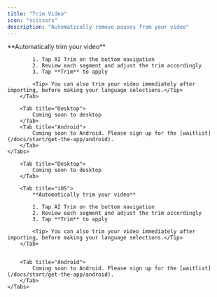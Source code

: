 ```yaml
---
title: "Trim Video"
icon: "scissors"
description: "Automatically remove pauses from your video"
---
```


<div id="ios-tab">
    <Tabs>
        <Tab title="iOS">
            **Automatically trim your video**

            1. Tap AI Trim on the bottom navigation
            2. Review each segment and adjust the trim accordingly
            3. Tap **Trim** to apply

            <Tip> You can also trim your video immediately after importing, before making your language selections.</Tip>
        </Tab>

        <Tab title="Desktop">
            Coming soon to desktop
        </Tab>
        <Tab title="Android">
            Coming soon to Android. Please sign up for the [waitlist](/docs/start/get-the-app/android).
        </Tab>
    </Tabs>
</div>

<div id="desktop-tab">
    <Tabs>
        
        <Tab title="Desktop">
            Coming soon to desktop
        </Tab>

        <Tab title="iOS">
            **Automatically trim your video**

            1. Tap AI Trim on the bottom navigation
            2. Review each segment and adjust the trim accordingly
            3. Tap **Trim** to apply

            <Tip> You can also trim your video immediately after importing, before making your language selections.</Tip>
        </Tab>


        <Tab title="Android">
            Coming soon to Android. Please sign up for the [waitlist](/docs/start/get-the-app/android).
        </Tab>
    </Tabs>
</div>